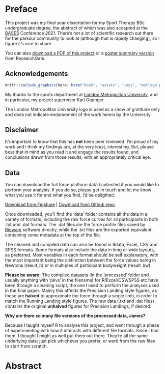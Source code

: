 # Preface {-}

This project was my final year dissertation for my Sport Therapy BSc undergraduate degree, the abstract of which was also accepted at the [BASES](https://www.bases.org.uk/) Conference 2021. There’s not a lot of scientific research out there for the parkour community to look at (although that is rapidly changing), so I figure it’s nice to share.

You can also [download a PDF of this project](http://dx.doi.org/10.13140/RG.2.2.21957.47849) or a [poster summary version](http://dx.doi.org/10.13140/RG.2.2.30244.81284) from ResearchGate.

## Acknowledgements {-}

```r
knitr::include_graphics(here::here("book", "assets", "imgs", "metlogo.png"))
```


My thanks to the sports department at [London Metropolitan University](https://www.londonmet.ac.uk/), and in particular, my project supervisor Karl Grainger.

The London Metropolitan University logo is used as a show of gratitude only and does not indicate endorsement of the work herein by the University.

## Disclaimer {-}

It’s important to know that this has **not** been peer reviewed. I’m proud of my work and I think my findings are, at the very least, interesting. But, please bear that in mind as you read it and engage the results found, and conclusions drawn from those results, with an appropriately critical eye.

## Data {-}

You can download the full force platform data I collected if you would like to perform your analysis. If you do so, please get in touch and let me know what you use it for and what you find, I’d be delighted.

[Download from Figshare](https://doi.org/10.6084/m9.figshare.12231089) | [Download from Github repo](https://github.com/jmablog/common-parkour-vault-techniques)

Once downloaded, you’ll find the ‘data’ folder contains all the data in a variety of formats, including the raw force curves for all participants in both .txt and .dat formats. The .dat files are the force profile files saved by [Bioware](https://www.kistler.com/en/product/type-2812a/) software directly, while the .txt files are the exported equivalent, containing some metadata at the top of the file.

The cleaned and compiled data can also be found in Rdata, Excel, CSV and SPSS formats. Some formats also include the data in long or wide layouts, as preferred. Most variables in each format should be self explanatory, with the most important being the distinction between the force values being in Newtons (result_n) or in multiples of participant bodyweight (result_bw).

**Please be aware:** The compiled datasets (in the ‘processed’ folder and usually anything with ‘pkvs’ in the filename) for R/Excel/CSV/SPSS etc have been through a cleaning script, the one I used to perform the analyses used in the final paper. Mainly this affects the Precision Landing style figures, as these are **halved** to approximate the force through a single limb, in order to match the Running Landing style figures. The raw data (.txt and .dat files) contains the original **unhalved** figures for Precision Landings, if desired.

**Why are there so many file versions of the processed data, James?**

Because I taught myself R to analyse this project, and went through a phase of experimenting with how it interacts with different file formats. Since I had them, I thought I might as well put them out there. They’re all the same underlying data; just pick whichever you prefer, or work from the raw files to start from scratch.

# Abstract {-}
